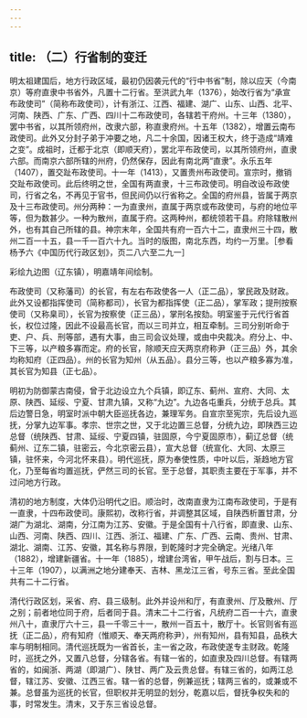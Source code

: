 ```yaml
---
---
---
```

title: （二）行省制的变迁
---



明太祖建国后，地方行政区域，最初仍因袭元代的“行中书省”制，除以应天（今南京）等府直隶中书省外，凡置十二行省。至洪武九年（1376），始改行省为“承宣布政使司”（简称布政使司），计有浙江、江西、福建、湖广、山东、山西、北平、河南、陕西、广东、广西、四川十二布政使司，各辖若干府州。十三年（1380），罢中书省，以其所领府州，改隶六部，称直隶府州。十五年（1382），增置云南布政使司。此外又分封子弟于冲要之地，凡二十余国，因诸王权大，终于造成“靖难之变”。成祖时，迁都于北京（即顺天府），罢北平布政使司，以其所领府州，直隶六部。而南京六部所辖的州府，仍然保存，因此有南北两“直隶”。永乐五年（1407），置交趾布政使司。十一年（1413），又置贵州布政使司。宣宗时，撤销交趾布政使司。此后终明之世，全国有两直隶，十三布政使司。明自改设布政使司，行省之名，不再见于官书，但民间仍以行省称之。全国的府州县，皆属于两京及十三布政使司。州分两种：一为直隶州，直属于两京或布政使司，与府的地位平等，但为数甚少。一种为散州，直属于府。这两种州，都统领若干县。府除辖散州外，也有其自己所辖的县。神宗末年，全国共有府一百六十二，直隶州三十四，散州二百一十五，县一千一百六十九。当时的版图，南北东西，均约一万里。［参看杨予六《中国历代行政区划》，页二八六至二九一］

彩绘九边图（辽东镇），明嘉靖年间绘制。

布政使司（又称藩司）的长官，有左右布政使各一人（正二品），掌民政及财政。此外又设都指挥使司（简称都司），长官为都指挥使（正二品），掌军政；提刑按察使司（又称臬司），长官为按察使（正三品），掌刑名按劾。明室鉴于元代行省首长，权位过隆，因此不设最高长官，而以三司并立，相互牵制。三司分别听命于吏、户、兵、刑等部，遇有大事，由三司会议处理，或由中央裁决。府分上、中、下三等，以产粮多寡而定。府的长官，除顺天应天两京府称尹（正三品）外，其余均称知府（正四品）。州的长官为知州（从五品）。县分三等，也以产粮多寡为准，其长官为知县（正七品）。

明初为防御蒙古南侵，曾于北边设立九个兵镇，即辽东、蓟州、宣府、大同、太原、陕西、延绥、宁夏、甘肃九镇，又称“九边”。九边各屯重兵，分统于总兵。其后边警日急，明室时派中朝大臣巡抚各边，兼理军务。自宣宗至宪宗，先后设九巡抚，分掌九边军事。孝宗、世宗之世，又于北边置三总督，分统九边，即陕西三边总督（统陕西、甘肃、延绥、宁夏四镇，驻固原，今宁夏固原市），蓟辽总督（统蓟州、辽东二镇，驻密云，今北京密云县），宣大总督（统宣化、大同、太原三镇，驻怀来，今河北怀来县）。明代巡抚，原为奉使性质，中叶以后，渐趋地方官化，乃至每省均置巡抚，俨然三司的长官。至于总督，其职责主要在于军事，并不过问地方行政。

清初的地方制度，大体仍沿明代之旧。顺治时，改南直隶为江南布政使司，于是有一直隶，十四布政使司。康熙初，改称行省，并调整其区域，自陕西析置甘肃，分湖广为湖北、湖南，分江南为江苏、安徽。于是全国有十八行省，即直隶、山东、山西、河南、陕西、四川、江西、浙江、福建、广东、广西、云南、贵州、甘肃、湖北、湖南、江苏、安徽，其名称与界限，到乾隆时才完全确定。光绪八年（1882），增建新疆省。十一年（1885），增建台湾省，甲午战后，割与日本。三十三年（1907），以满洲之地分建奉天、吉林、黑龙江三省，号东三省。至此全国共有二十二行省。

清代行政区划，采省、府、县三级制。此外并设州和厅，有直隶州、厅及散州、厅之别；前者地位同于府，后者同于县。清末二十二行省，凡统府二百一十六，直隶州八十，直隶厅六十三，县一千零三十一，散州一百五十，散厅十。长官则省有巡抚（正二品），府有知府（惟顺天、奉天两府称尹），州有知州，县有知县，品秩大率与明制相同。清代巡抚既为一省首长，主一省之政，布政使遂专主财政。乾隆时，巡抚之外，又置八总督，分辖各省。有辖一省的，如直隶及四川总督。有辖两省的，如闽浙、两湖（即湖广）、陕甘、两广及云贵总督。有辖三省的，如两江总督，辖江苏、安徽、江西三省。辖一省的总督，例兼巡抚；辖两三省的，或兼或不兼。总督虽为巡抚的长官，但职权并无明显的划分，乾嘉以后，督抚争权失和的事，时常发生。清末，又于东三省设总督。